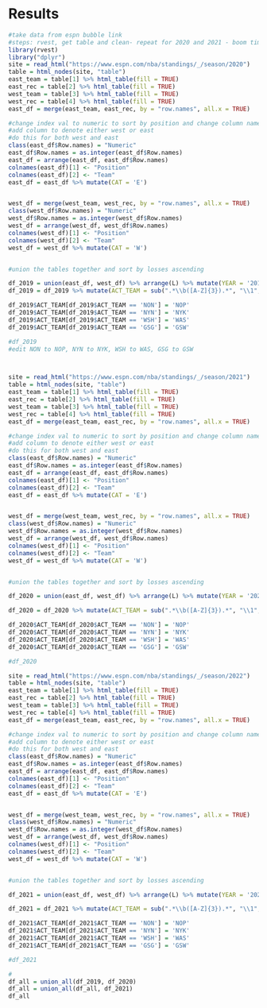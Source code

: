# Results
```r
#take data from espn bubble link
#steps: rvest, get table and clean- repeat for 2020 and 2021 - boom time series, make a couple of graphs
library(rvest)
library("dplyr")
site = read_html("https://www.espn.com/nba/standings/_/season/2020")
table = html_nodes(site, "table")
east_team = table[1] %>% html_table(fill = TRUE) 
east_rec = table[2] %>% html_table(fill = TRUE)
west_team = table[3] %>% html_table(fill = TRUE)
west_rec = table[4] %>% html_table(fill = TRUE)
east_df = merge(east_team, east_rec, by = "row.names", all.x = TRUE)

#change index val to numeric to sort by position and change column names to team and position
#add column to denote either west or east
#do this for both west and east
class(east_df$Row.names) = "Numeric"
east_df$Row.names = as.integer(east_df$Row.names)
east_df = arrange(east_df, east_df$Row.names)
colnames(east_df)[1] <- "Position"
colnames(east_df)[2] <- "Team"
east_df = east_df %>% mutate(CAT = 'E')


west_df = merge(west_team, west_rec, by = "row.names", all.x = TRUE)
class(west_df$Row.names) = "Numeric"
west_df$Row.names = as.integer(west_df$Row.names)
west_df = arrange(west_df, west_df$Row.names)
colnames(west_df)[1] <- "Position"
colnames(west_df)[2] <- "Team"
west_df = west_df %>% mutate(CAT = 'W')


#union the tables together and sort by losses ascending

df_2019 = union(east_df, west_df) %>% arrange(L) %>% mutate(YEAR = '2019')
df_2019 = df_2019 %>% mutate(ACT_TEAM = sub(".*\\b([A-Z]{3}).*", "\\1", df_2019$Team))

df_2019$ACT_TEAM[df_2019$ACT_TEAM == 'NON'] = 'NOP'
df_2019$ACT_TEAM[df_2019$ACT_TEAM == 'NYN'] = 'NYK'
df_2019$ACT_TEAM[df_2019$ACT_TEAM == 'WSH'] = 'WAS'
df_2019$ACT_TEAM[df_2019$ACT_TEAM == 'GSG'] = 'GSW'

#df_2019
#edit NON to NOP, NYN to NYK, WSH to WAS, GSG to GSW



site = read_html("https://www.espn.com/nba/standings/_/season/2021")
table = html_nodes(site, "table")
east_team = table[1] %>% html_table(fill = TRUE) 
east_rec = table[2] %>% html_table(fill = TRUE)
west_team = table[3] %>% html_table(fill = TRUE)
west_rec = table[4] %>% html_table(fill = TRUE)
east_df = merge(east_team, east_rec, by = "row.names", all.x = TRUE)

#change index val to numeric to sort by position and change column names to team and position
#add column to denote either west or east
#do this for both west and east
class(east_df$Row.names) = "Numeric"
east_df$Row.names = as.integer(east_df$Row.names)
east_df = arrange(east_df, east_df$Row.names)
colnames(east_df)[1] <- "Position"
colnames(east_df)[2] <- "Team"
east_df = east_df %>% mutate(CAT = 'E')


west_df = merge(west_team, west_rec, by = "row.names", all.x = TRUE)
class(west_df$Row.names) = "Numeric"
west_df$Row.names = as.integer(west_df$Row.names)
west_df = arrange(west_df, west_df$Row.names)
colnames(west_df)[1] <- "Position"
colnames(west_df)[2] <- "Team"
west_df = west_df %>% mutate(CAT = 'W')


#union the tables together and sort by losses ascending

df_2020 = union(east_df, west_df) %>% arrange(L) %>% mutate(YEAR = '2020')

df_2020 = df_2020 %>% mutate(ACT_TEAM = sub(".*\\b([A-Z]{3}).*", "\\1", df_2020$Team))

df_2020$ACT_TEAM[df_2020$ACT_TEAM == 'NON'] = 'NOP'
df_2020$ACT_TEAM[df_2020$ACT_TEAM == 'NYN'] = 'NYK'
df_2020$ACT_TEAM[df_2020$ACT_TEAM == 'WSH'] = 'WAS'
df_2020$ACT_TEAM[df_2020$ACT_TEAM == 'GSG'] = 'GSW'

#df_2020

site = read_html("https://www.espn.com/nba/standings/_/season/2022")
table = html_nodes(site, "table")
east_team = table[1] %>% html_table(fill = TRUE) 
east_rec = table[2] %>% html_table(fill = TRUE)
west_team = table[3] %>% html_table(fill = TRUE)
west_rec = table[4] %>% html_table(fill = TRUE)
east_df = merge(east_team, east_rec, by = "row.names", all.x = TRUE)

#change index val to numeric to sort by position and change column names to team and position
#add column to denote either west or east
#do this for both west and east
class(east_df$Row.names) = "Numeric"
east_df$Row.names = as.integer(east_df$Row.names)
east_df = arrange(east_df, east_df$Row.names)
colnames(east_df)[1] <- "Position"
colnames(east_df)[2] <- "Team"
east_df = east_df %>% mutate(CAT = 'E')


west_df = merge(west_team, west_rec, by = "row.names", all.x = TRUE)
class(west_df$Row.names) = "Numeric"
west_df$Row.names = as.integer(west_df$Row.names)
west_df = arrange(west_df, west_df$Row.names)
colnames(west_df)[1] <- "Position"
colnames(west_df)[2] <- "Team"
west_df = west_df %>% mutate(CAT = 'W')


#union the tables together and sort by losses ascending

df_2021 = union(east_df, west_df) %>% arrange(L) %>% mutate(YEAR = '2021')

df_2021 = df_2021 %>% mutate(ACT_TEAM = sub(".*\\b([A-Z]{3}).*", "\\1", df_2021$Team))

df_2021$ACT_TEAM[df_2021$ACT_TEAM == 'NON'] = 'NOP'
df_2021$ACT_TEAM[df_2021$ACT_TEAM == 'NYN'] = 'NYK'
df_2021$ACT_TEAM[df_2021$ACT_TEAM == 'WSH'] = 'WAS'
df_2021$ACT_TEAM[df_2021$ACT_TEAM == 'GSG'] = 'GSW'

#df_2021

#
df_all = union_all(df_2019, df_2020)
df_all = union_all(df_all, df_2021)
df_all
```

